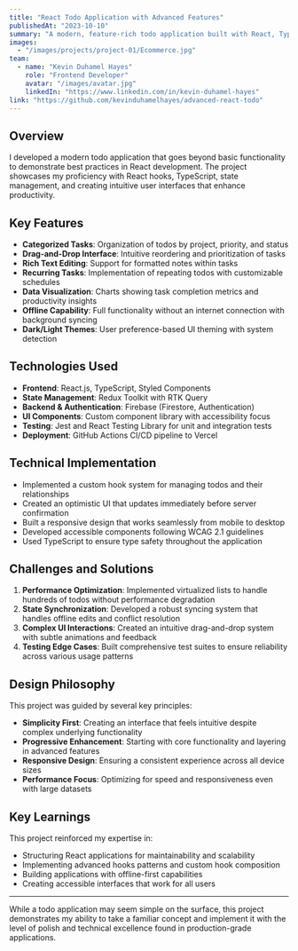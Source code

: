 ```yaml
---
title: "React Todo Application with Advanced Features"
publishedAt: "2023-10-10"
summary: "A modern, feature-rich todo application built with React, TypeScript, and Firebase, showcasing clean code architecture and advanced front-end techniques."
images:
  - "/images/projects/project-01/Ecommerce.jpg"
team:
  - name: "Kevin Duhamel Hayes"
    role: "Frontend Developer"
    avatar: "/images/avatar.jpg"
    linkedIn: "https://www.linkedin.com/in/kevin-duhamel-hayes"
link: "https://github.com/kevinduhamelhayes/advanced-react-todo"
---
```


## Overview

I developed a modern todo application that goes beyond basic functionality to demonstrate best practices in React development. The project showcases my proficiency with React hooks, TypeScript, state management, and creating intuitive user interfaces that enhance productivity.

## Key Features

- **Categorized Tasks**: Organization of todos by project, priority, and status
- **Drag-and-Drop Interface**: Intuitive reordering and prioritization of tasks
- **Rich Text Editing**: Support for formatted notes within tasks
- **Recurring Tasks**: Implementation of repeating todos with customizable schedules
- **Data Visualization**: Charts showing task completion metrics and productivity insights
- **Offline Capability**: Full functionality without an internet connection with background syncing
- **Dark/Light Themes**: User preference-based UI theming with system detection

## Technologies Used

- **Frontend**: React.js, TypeScript, Styled Components
- **State Management**: Redux Toolkit with RTK Query
- **Backend & Authentication**: Firebase (Firestore, Authentication)
- **UI Components**: Custom component library with accessibility focus
- **Testing**: Jest and React Testing Library for unit and integration tests
- **Deployment**: GitHub Actions CI/CD pipeline to Vercel

## Technical Implementation

- Implemented a custom hook system for managing todos and their relationships
- Created an optimistic UI that updates immediately before server confirmation
- Built a responsive design that works seamlessly from mobile to desktop
- Developed accessible components following WCAG 2.1 guidelines
- Used TypeScript to ensure type safety throughout the application

## Challenges and Solutions

1. **Performance Optimization**: Implemented virtualized lists to handle hundreds of todos without performance degradation
2. **State Synchronization**: Developed a robust syncing system that handles offline edits and conflict resolution
3. **Complex UI Interactions**: Created an intuitive drag-and-drop system with subtle animations and feedback
4. **Testing Edge Cases**: Built comprehensive test suites to ensure reliability across various usage patterns

## Design Philosophy

This project was guided by several key principles:
- **Simplicity First**: Creating an interface that feels intuitive despite complex underlying functionality
- **Progressive Enhancement**: Starting with core functionality and layering in advanced features
- **Responsive Design**: Ensuring a consistent experience across all device sizes
- **Performance Focus**: Optimizing for speed and responsiveness even with large datasets

## Key Learnings

This project reinforced my expertise in:
- Structuring React applications for maintainability and scalability
- Implementing advanced hooks patterns and custom hook composition
- Building applications with offline-first capabilities
- Creating accessible interfaces that work for all users

---

While a todo application may seem simple on the surface, this project demonstrates my ability to take a familiar concept and implement it with the level of polish and technical excellence found in production-grade applications. 